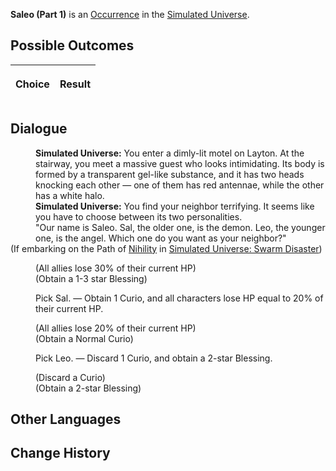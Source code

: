 {{Simulated Universe Event Infobox
|title         = Saleo (Part 1)
|image         = Random Event Twin.png
|type          =
|domains_su    = Occurrence
|domains_ext   = Occurrence
|domains_swarm = 
|domains_gng   = 
|requirements  =
|prev          = {{tx}}
|next          = {{tx}}
|indexRewards  =
|characters    = 
}}
'''Saleo (Part 1)''' is an [[Simulated Universe/Occurrence|Occurrence]] in the [[Simulated Universe]].

==Possible Outcomes==
{| class="article-table"
!Choice
!Result

|}

<!--
==Gameplay Notes==

-->
==Dialogue==
{{Dialogue Start}}
:'''Simulated Universe:''' You enter a dimly-lit motel on Layton. At the stairway, you meet a massive guest who looks intimidating. Its body is formed by a transparent gel-like substance, and it has two heads knocking each other &mdash; one of them has red antennae, while the other has a white halo.
:'''Simulated Universe:''' You find your neighbor terrifying. It seems like you have to choose between its two personalities.
:"Our name is Saleo. Sal, the older one, is the demon. Leo, the younger one, is the angel. Which one do you want as your neighbor?"
;(If embarking on the Path of [[Simulated Universe/Paths#Nihility|Nihility]] in [[Simulated Universe: Swarm Disaster]])
:{{SU Special Dialogue|Nihility|Mix the two personalities together.|All characters lose HP equal to 30% of their current HP, and exchange 1 random Blessing.}}
:;(All allies lose 30% of their current HP)
:;(Obtain a 1-3 star Blessing)
:{{DIcon|Star}} Pick Sal. &mdash; Obtain 1 Curio, and all characters lose HP equal to 20% of their current HP.
:;(All allies lose 20% of their current HP)
:;(Obtain a Normal Curio)
:{{DIcon|Star}} Pick Leo. &mdash; Discard 1 Curio, and obtain a 2-star Blessing.
:;(Discard a Curio)
:;(Obtain a 2-star Blessing)
{{Dialogue End}}

==Other Languages==
{{Other Languages
|en    = Saleo (Part 1)
|zhs   = 萨里奥（其一）
|zht   = 薩里奧（其一）
|ja    = サリオ（その1）
|ko    = 살레오 (1)
|es    = Saleo (I)
|fr    = Saleo (partie 1)
|ru    = Салео I
|th    = Saleo (1)
|vi    = Saleo 1
|de    = Saleo (Teil 1)
|id    = Saleo (1)
|pt    = Saleo (Parte 1)
}}

==Change History==
{{Change History|1.0}}
